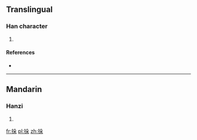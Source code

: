 {{also|挅}}
==Translingual==

===Han character===
{{Han char|rn=64|rad=手|as=06|sn=9|four=|canj=手竹弓木 (QHND)}}

# {{defn|Han|sort=手06}}

====References====
* {{Han ref|kx=0429.170|dkj=12031|hdz=31873.020|uh=6306|ud=25350}}

----

==Mandarin==

===Hanzi===
{{cmn-hanzi|pin=[[duǒ]] ([[duo3]])|wg=to<sup>3</sup>}}

# {{defn|lang=cmn|sort=手06}}

[[fr:挆]]
[[pl:挆]]
[[zh:挆]]